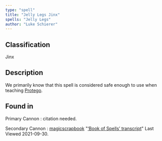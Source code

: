 ```yaml
---
type: "spell"
title: "Jelly Legs Jinx"
spells: "Jelly Legs"
author: "Luke Schierer"
---
```


## Classification

Jinx

## Description

We primarily know that this spell is considered safe enough to use when teaching [Protego][].

[Protego]: <protego>

## Found in

Primary Cannon
:   citation needed.

Secondary Cannon
:   [magicscrapbook](https://magicscrapbook.tumblr.com/)
    "[‘Book of Spells’ transcript](https://magicscrapbook.tumblr.com/post/162085200042/book-of-spells-transcript)"
    Last Viewed 2021-09-30.
